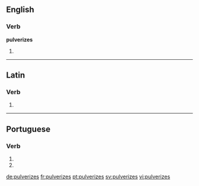 ==English==

===Verb===
'''pulverizes'''

# {{third-person singular of|pulverize}}

----

==Latin==

===Verb===
{{la-verb-form|pulverīzēs}}

# {{conjugation of|pulverizo|pulverīzō|2|s|pres|act|sub|lang=la}}

----

==Portuguese==

===Verb===
{{pt-verb-form}}

# {{pt-verb form of|pulverizar|ar|subjunctive|present|singular|second}}
# {{pt-verb form of|pulverizar|ar|imperative|negative|singular|second}}

[[de:pulverizes]]
[[fr:pulverizes]]
[[pt:pulverizes]]
[[sv:pulverizes]]
[[vi:pulverizes]]